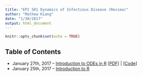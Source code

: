 ```yaml
---
title: "EPI 501 Dynamics of Infectious Disease (Review)"
author: "Mathew Kiang"
date: "1/30/2017"
output: html_document
---
```


```r
knitr::opts_chunk$set(echo = TRUE)
```

## Table of Contents

- January 27th, 2017 -- [Introduction to ODEs in R](./jan27-intro-to-odes/index.html)  [[PDF](./jan25-intro-to-r/assets/jan25-intro-to-r.pdf)] | [[Code](https://github.com/mkiang/epi501_review/tree/master/jan27-intro-to-odes/code)]
- January 25th, 2017 -- [Introduction to R](./jan25-intro-to-r/index.html)

